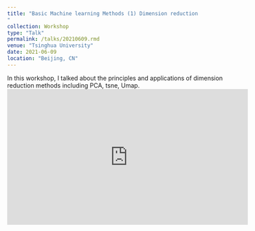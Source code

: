 ```yaml
---
title: "Basic Machine learning Methods (1) Dimension reduction
"
collection: Workshop
type: "Talk"
permalink: /talks/20210609.rmd
venue: "Tsinghua University"
date: 2021-06-09
location: "Beijing, CN"
---
```

In this workshop, I talked about the principles and applications of dimension reduction methods including PCA, tsne, Umap.   
<iframe width="560" height="315" src="https://www.youtube.com/embed/LvtPXZHNoCc" frameborder="0" allow="accelerometer; autoplay; clipboard-write; encrypted-media; gyroscope; picture-in-picture" allowfullscreen></iframe>
